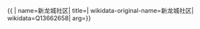 {{ {{{1|PRC admin/showdata}}}|
name=新龙城社区|
title=|
wikidata-original-name=新龙城社区|
wikidata=Q13662658|
arg={{{arg|}}}}}